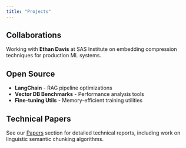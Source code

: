 ```yaml
---
title: "Projects"
---
```


## Collaborations

Working with **Ethan Davis** at SAS Institute on embedding compression techniques for production ML systems.

## Open Source

- **LangChain** - RAG pipeline optimizations
- **Vector DB Benchmarks** - Performance analysis tools  
- **Fine-tuning Utils** - Memory-efficient training utilities

## Technical Papers

See our [Papers](./papers.html) section for detailed technical reports, including work on linguistic semantic chunking algorithms.